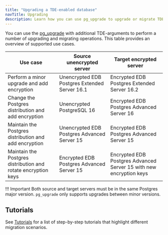 ```yaml
---
title: "Upgrading a TDE-enabled database"
navTitle: Upgrading
description: Learn how you can use pg_upgrade to upgrade or migrate TDE databases.
---
```


You can use the [pg_upgrade](https://www.postgresql.org/docs/current/pgupgrade.html) with additional TDE-arguments to perform a number of upgrading and migrating operations. 
This table provides an overview of supported use cases.

| Use case                                                      | Source unencrypted server                     | Target encrypted server                                            |
|---------------------------------------------------------------|-----------------------------------------------|--------------------------------------------------------------------|
| Perform a minor upgrade and add encryption                    | Unencrypted EDB Postgres Extended Server 16.1 | Encrypted EDB Postgres Extended Server 16.2                        |
| Change the Postgres distribution and add encryption           | Unencrypted PostgreSQL 16                     | Encrypted EDB Postgres Advanced Server 16                          |
| Maintain the Postgres distribution and add encryption         | Unencrypted EDB Postgres Advanced Server 15   | Encrypted EDB Postgres Advanced Server 15                          |
| Maintain the Postgres distribution and rotate encryption keys | Encrypted EDB Postgres Advanced Server 15     | Encrypted EDB Postgres Advanced Server 15 with new encryption keys |

!!! Important
    Both source and target servers must be in the same Postgres major version. `pg_upgrade` only supports upgrades between minor versions.

## Tutorials 

See [Tutorials](enabling) for a list of step-by-step tutorials that highlight different migration scenarios.